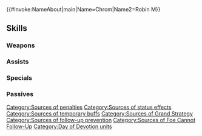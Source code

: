 {{#invoke:NameAbout|main|Name=Chrom|Name2=Robin M}}{{HeroPage Tabs}}
{{Hero Infobox
|Name=Chrom
|Title=Fate-Defying Duo
|WeaponType=Red Bow
|MoveType=Infantry
|secondPerson=Robin M
|Origin=Fire Emblem Awakening
|Gender=MM
|duo=Inflicts Atk/Spd/Def/Res-5 on unit and allies within 2 spaces of unit through their next actions and grants【Grand Strategy】to those units.<br><br>Grants the following effect to unit for 1 turn: "Foe cannot make a follow-up attack."<br><br>【Grand Strategy】<br>Grants bonus to Atk/Spd/Def/Res during combat = current penalty on each of unit's stats × 2 for 1 turn. (Example: if unit has -7 penalty to Atk, grants Atk+14, for a net bonus of Atk+7.) Calculates each stat bonus independently.<br><br>Unit's negative effects that last "through unit's next action" will remain in effect until this status (Grand Strategy) is neutralized.
|Duel=195
|actorEN=Matt Mercer,David Vincent
|actorJP=杉田智和,細谷佳正
|artist=山田孝太郎
|additionDate=February 8, 2022
|releaseDate=February 8, 2022
|cv1=10
|cv2=100100
|TagID=比翼クロム
|InternalID=766
|Properties=special,duo,hat
|description=A pair connected by a bond that transcends even time. They are handing out tokens of gratitude for the Day of Devotion. They appear in Fire Emblem Awakening.
}}
{{Stats Page
|Lv1HP=18|Lv1ATK=14|Lv1SPD=5|Lv1DEF=10|Lv1RES=4
|GRHP=50|GRATK=70|GRSPD=50|GRDEF=70|GRRES=50
}}
==Skills==
===Weapons===
{{Weapons Table
|weapon1=Iron Bow
|weapon1Default=1
|weapon1Unlock=1
|weapon2=Steel Bow
|weapon2Default=2
|weapon2Unlock=2
|weapon3=Silver Bow
|weapon3Default=4
|weapon3Unlock=3
|weapon4=Destiny's Bow
|weapon4Default=5
|weapon4Unlock=5
}}
===Assists===
{{Assists Table
|assist1=Reposition
|assist1Default=4
|assist1Unlock=3
|assist2=To Change Fate!
|assist2Unlock=5
}}
===Specials===
{{Specials Table
|special1=Night Sky
|special1Default=4
|special1Unlock=3
|special2=Glimmer
|special2Unlock=4
|special3=Deadeye
|special3Unlock=5
}}
===Passives===
{{Passives Table
|passiveA1=Close Counter
|passiveA2=Close Salvo
|passiveA1Unlock=4
|passiveA2Unlock=5
|passiveC1=Time's Pulse 1
|passiveC2=Time's Pulse 2
|passiveC3=Time's Pulse 3
|passiveC1Unlock=1
|passiveC2Unlock=2
|passiveC3Unlock=4
}}
{{Heroes Navbox}}
[[Category:Sources of penalties]]
[[Category:Sources of status effects]]
[[Category:Sources of temporary buffs]]
[[Category:Sources of Grand Strategy]]
[[Category:Sources of follow-up prevention]]
[[Category:Sources of Foe Cannot Follow-Up]]
[[Category:Day of Devotion units]]